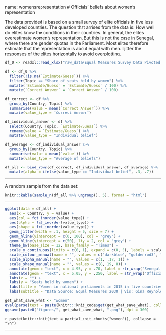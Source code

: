 name: womensrepresentation
# Officials' beliefs about women's representation

The data provided is based on a small survey of elite officials in five less developed countries.  The question that arrises from the data is: How well do elites know the conditions in their countries.  In general, the elites overestimate women's representation.  But this is not the case in Senegal, where there are gender quotas in the Parliament.  Most elites therefore estimate that the representation is about equal with men. I jitter the responses of the elites horizontally to avoid overplotting. 

```r
df_0 <- readxl::read_xlsx("raw_data/Equal Measures Survey Data Pivoted.xlsx")

df <- df_0 %>%
  filter(!is.na(`Estimate/Guess`)) %>%
  filter(Topic == "Share of seats held by women") %>%
  mutate(`Estimate/Guess` = `Estimate/Guess` / 100) %>%
  mutate(`Correct Answer` = `Correct Answer` / 100)
```



```r

df_correct <- df %>%
  group_by(Country, Topic) %>%
  summarise(value = mean(`Correct Answer`)) %>%
  mutate(value_type = "Correct Answer")

df_individual_answer <- df %>%
  select(Country, Topic, `Estimate/Guess`) %>%
  rename(value = `Estimate/Guess`) %>%
  mutate(value_type = "Individual belief")

df_average <- df_individual_answer %>%
  group_by(Country, Topic) %>%
  summarise(value = mean(`value`)) %>%
  mutate(value_type = "Average of beliefs")

df_all <- bind_rows(df_correct, df_individual_answer, df_average) %>%
  mutate(alpha = ifelse(value_type == "Individual belief", .3, .7))
```

---

A random sample from the data set: 
```r
knitr::kable(sample_n(df_all %>% ungroup(), 5), format = "html")
```

---

```r
ggplot(data = df_all) +
  aes(x = Country, y = value) +
  aes(col = fct_inorder(value_type)) +
  aes(alpha = fct_inorder(value_type)) +
  aes(shape = fct_inorder(value_type)) +
  geom_jitter(width = .1, height = 0, size = 7) +
  geom_hline(yintercept = c(0, 100), col = "grey") +
  geom_hline(yintercept = c(50), lty = 2, col = "grey") +
  theme_bw(base_size = 12, base_family = "Times") +
  scale_y_continuous(limits = c(0, 1), expand = c(0, 0), labels = scales::percent) +
  scale_colour_manual(name = "", values = c("darkblue", "goldenrod3", "goldenrod3")) +
  scale_alpha_manual(name = "", values = c(1, .17, 1)) +
  scale_shape_manual(name = "", values = c(8, 19, 8)) +
  annotate(geom = "text", x = 4.95, y = .70, label = str_wrap("Senegal's 2010 gender parity law means it leads among these countries.", 16), size = 3, hjust = 1) +
  annotate(geom = "text", x = 5.05, y = .250, label = str_wrap("Officials seem to be aware of the law.", 10), size = 3, hjust = 0) +
  labs(x = "") +
  labs(y = "Seats held by women") +
  labs(title = "Women in national parliaments in 2015 in five countries \nand officials' beliefs about representation") +
  labs(subtitle = "Data Source: Equal Measures 2030 | Vis: Gina Reynolds @EvaMaeRey")
```

```r
get_what_save_what <- "women"
eval(parse(text = paste(knitr:::knit_code$get(get_what_save_what), collapse = "")))
ggsave(paste0("figures/", get_what_save_what, ".png"), dpi = 300)
```


`r paste(knitr::knit(text = partial_knit_chunks("women")), collapse = "\n")`

---
